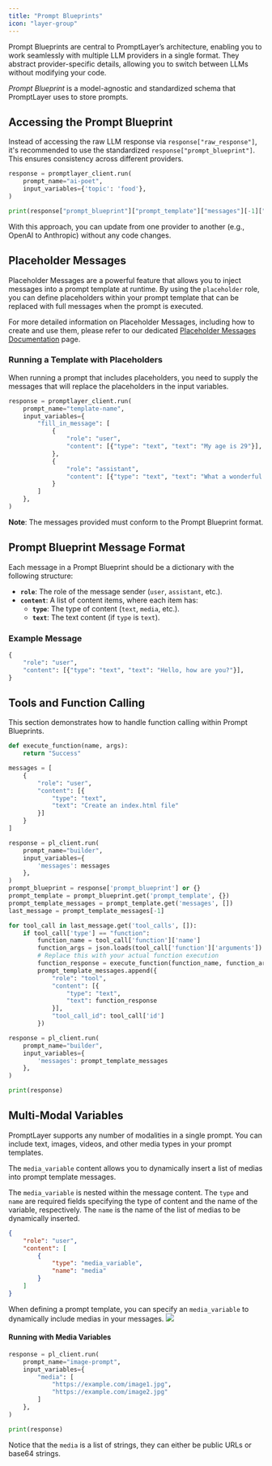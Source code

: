 ```yaml
---
title: "Prompt Blueprints"
icon: "layer-group"
---
```


Prompt Blueprints are central to PromptLayer’s architecture, enabling you to work seamlessly with multiple LLM providers in a single format. They abstract provider-specific details, allowing you to switch between LLMs without modifying your code.

*Prompt Blueprint* is a model-agnostic and standardized schema that PromptLayer uses to store prompts.

## Accessing the Prompt Blueprint

Instead of accessing the raw LLM response via `response["raw_response"]`, it's recommended to use the standardized `response["prompt_blueprint"]`. This ensures consistency across different providers.

```python
response = promptlayer_client.run(
    prompt_name="ai-poet",
    input_variables={'topic': 'food'},
)

print(response["prompt_blueprint"]["prompt_template"]["messages"][-1]["content"][0]["text"])
```

With this approach, you can update from one provider to another (e.g., OpenAI to Anthropic) without any code changes.

## Placeholder Messages

Placeholder Messages are a powerful feature that allows you to inject messages into a prompt template at runtime. By using the `placeholder` role, you can define placeholders within your prompt template that can be replaced with full messages when the prompt is executed.

For more detailed information on Placeholder Messages, including how to create and use them, please refer to our dedicated [Placeholder Messages Documentation](/features/prompt-registry/placeholder-messages) page.

### Running a Template with Placeholders

When running a prompt that includes placeholders, you need to supply the messages that will replace the placeholders in the input variables.

```python
response = promptlayer_client.run(
    prompt_name="template-name",
    input_variables={
        "fill_in_message": [
            {
                "role": "user",
                "content": [{"type": "text", "text": "My age is 29"}],
            },
            {
                "role": "assistant",
                "content": [{"type": "text", "text": "What a wonderful age!"}],
            }
        ]
    },
)
```

**Note**: The messages provided must conform to the Prompt Blueprint format.

## Prompt Blueprint Message Format

Each message in a Prompt Blueprint should be a dictionary with the following structure:

- **`role`**: The role of the message sender (`user`, `assistant`, etc.).
- **`content`**: A list of content items, where each item has:
  - **`type`**: The type of content (`text`, `media`, etc.).
  - **`text`**: The text content (if `type` is `text`).

### Example Message

```python
{
    "role": "user",
    "content": [{"type": "text", "text": "Hello, how are you?"}],
}
```

## Tools and Function Calling

This section demonstrates how to handle function calling within Prompt Blueprints.

```python
def execute_function(name, args):
    return "Success"

messages = [
    {
        "role": "user",
        "content": [{
            "type": "text",
            "text": "Create an index.html file"
        }]
    }
]

response = pl_client.run(
    prompt_name="builder",
    input_variables={
        'messages': messages
    },
)
prompt_blueprint = response['prompt_blueprint'] or {}
prompt_template = prompt_blueprint.get('prompt_template', {})
prompt_template_messages = prompt_template.get('messages', [])
last_message = prompt_template_messages[-1]

for tool_call in last_message.get('tool_calls', []):
    if tool_call['type'] == "function":
        function_name = tool_call['function']['name']
        function_args = json.loads(tool_call['function']['arguments'])
        # Replace this with your actual function execution
        function_response = execute_function(function_name, function_args)
        prompt_template_messages.append({
            "role": "tool",
            "content": [{
                "type": "text",
                "text": function_response
            }],
            "tool_call_id": tool_call['id']
        })

response = pl_client.run(
    prompt_name="builder",
    input_variables={
        'messages': prompt_template_messages
    },
)

print(response)
```

## Multi-Modal Variables

PromptLayer supports any number of modalities in a single prompt. You can include text, images, videos, and other media types in your prompt templates.

The `media_variable` content allows you to dynamically insert a list of medias into prompt template messages.

The `media_variable` is nested within the message content. The `type` and `name` are required fields specifying the type of content and the name of the variable, respectively. The `name` is the name of the list of medias to be dynamically inserted.

```json
{
    "role": "user",
    "content": [
        {
            "type": "media_variable",
            "name": "media"
        }
    ]
}
```

When defining a prompt template, you can specify an `media_variable` to dynamically include medias in your messages.
<img src="/images/media-variable.gif"/>

#### Running with Media Variables

```python
response = pl_client.run(
    prompt_name="image-prompt",
    input_variables={
        "media": [
            "https://example.com/image1.jpg",
            "https://example.com/image2.jpg"
        ]
    },
)

print(response)
```
<Note>Notice that the `media` is a list of strings, they can either be public URLs or base64 strings.</Note>

